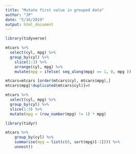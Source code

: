 ```yaml
---
title: "Mutate first value in grouped data"
author: "JP"
date: "5/16/2019"
output: html_document
---
```


```r
library(tidyverse)

mtcars %>% 
  select(cyl, mpg) %>% 
  group_by(cyl) %>% 
    slice(1:3) %>% 
    arrange(cyl, mpg) %>% 
    mutate(mpg = ifelse( seq_along(mpg) == 1, 0, mpg ))
```


```r
mtcars=mtcars [order(mtcars$cyl, mtcars$mpg),]
mtcars$mpg[!duplicated(mtcars$cyl)]=0
```

```r
mtcars %>% 
  select(cyl, mpg) %>% 
  group_by(cyl) %>% 
  slice(1:3) %>% 
  mutate(mpg = (row_number(mpg) != 1) * mpg)
```

```r
library(tidyr)

mtcars %>% 
    group_by(cyl) %>%
    summarise(mpg = list(c(0, sort(mpg)[-1]))) %>%
    unnest()
```


